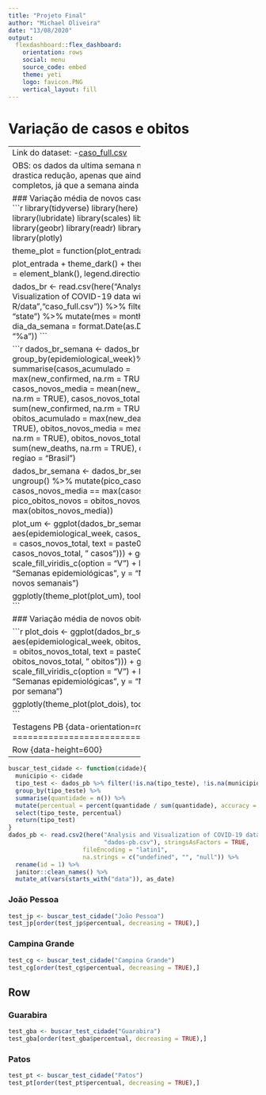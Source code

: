 ```yaml
---
title: "Projeto Final"
author: "Michael Oliveira"
date: "13/08/2020"
output: 
  flexdashboard::flex_dashboard:
    orientation: rows
    social: menu
    source_code: embed
    theme: yeti
    logo: favicon.PNG
    vertical_layout: fill
---
```

<style type="text/css">
.chart-title {
   font-size: 30px;
   font-family: Algerian;
   text-align: center;
}
</style>

Variação de casos e obitos {data-orientation=rows}
=====================================  

-------------------------------------
Link do dataset: -[caso_full.csv](https://data.brasil.io/dataset/covid19/_meta/list.html)

    OBS: os dados da ultima semana não indicam uma drastica redução, apenas que ainda não estão completos, já que a semana ainda não terminou.
    
### Variação média de novos casos por semana
```r
library(tidyverse)
library(here)
library(lubridate)
library(scales)
library(forcats)
library(geobr)
library(readr)
library(sf)
library(plotly)

theme_plot = function(plot_entrada){
  
  plot_entrada + theme_dark() + theme(legend.title = element_blank(),
                                      legend.direction = "vertical")
}

dados_br <- read.csv(here("Analysis and Visualization of COVID-19 data with R/data","caso_full.csv")) %>%
  filter(place_type == "state") %>%
  mutate(mes = month(date),
         dia_da_semana = format.Date(as.Date(date), "%a"))
```
    
```r
dados_br_semana <- dados_br %>%
  group_by(epidemiological_week)%>%
  summarise(casos_acumulado = max(new_confirmed, na.rm = TRUE),
            casos_novos_media = mean(new_confirmed, na.rm = TRUE),
            casos_novos_total = sum(new_confirmed, na.rm = TRUE),
            obitos_acumulado = max(new_deaths, na.rm = TRUE),
            obitos_novos_media = mean(new_deaths, na.rm = TRUE),
            obitos_novos_total = sum(new_deaths, na.rm = TRUE),
            dias = n(),
            regiao = "Brasil")



dados_br_semana <- dados_br_semana %>%
  ungroup() %>%
  mutate(pico_casos_novos = casos_novos_media == max(casos_novos_media),
         pico_obitos_novos = obitos_novos_media == max(obitos_novos_media))


plot_um <- ggplot(dados_br_semana, aes(epidemiological_week, casos_novos_total,
                                       fill = casos_novos_total, 
                                       text = paste0(regiao, ": ",
                                                     casos_novos_total,
                                                     " casos"))) +
  geom_col() +
  scale_fill_viridis_c(option = "V") +
  labs(x = "Semanas epidemiológicas",
       y = "Média de casos novos semanais")

ggplotly(theme_plot(plot_um), tooltip = c("text"))
```
   
### Variação média de novos obitos por semana

```r

plot_dois <- ggplot(dados_br_semana, aes(epidemiological_week, obitos_novos_total,
                                         fill = obitos_novos_total, 
                                         text = paste0(regiao, ": ", 
                                                       obitos_novos_total, 
                                                       " obitos"))) +
  geom_col() +
  scale_fill_viridis_c(option = "V") +
  labs(x = "Semanas epidemiológicas",
       y = "Média de obitos por semana")

ggplotly(theme_plot(plot_dois), tooltip = c("text"))
```   

Testagens PB {data-orientation=rows}
=====================================     
   
Row {data-height=600}
-------------------------------------

```r

buscar_test_cidade <- function(cidade){
  municipio <- cidade
  tipo_test <- dados_pb %>% filter(!is.na(tipo_teste), !is.na(municipio)) %>%
  group_by(tipo_teste) %>%
  summarise(quantidade = n()) %>% 
  mutate(percentual = percent(quantidade / sum(quantidade), accuracy = 1)) %>%
  select(tipo_teste, percentual)
  return(tipo_test)
}
dados_pb <- read.csv2(here("Analysis and Visualization of COVID-19 data with R/data",
                           "dados-pb.csv"), stringsAsFactors = TRUE, 
                     fileEncoding = "latin1",
                     na.strings = c("undefined", "", "null")) %>%
  rename(id = 1) %>%
  janitor::clean_names() %>%
  mutate_at(vars(starts_with("data")), as_date)
```

### João Pessoa
    
```r
test_jp <- buscar_test_cidade("João Pessoa")
test_jp[order(test_jp$percentual, decreasing = TRUE),]
```

### Campina Grande
    
```r
test_cg <- buscar_test_cidade("Campina Grande")
test_cg[order(test_cg$percentual, decreasing = TRUE),]
``` 

Row
-------------------------------------

### Guarabira
    
```r
test_gba <- buscar_test_cidade("Guarabira")
test_gba[order(test_gba$percentual, decreasing = TRUE),]
```

### Patos
    
```r
test_pt <- buscar_test_cidade("Patos")
test_pt[order(test_pt$percentual, decreasing = TRUE),]
``` 